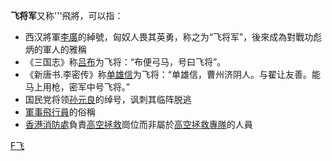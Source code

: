 '''飞将军'''又称'''飛將，可以指：
*西汉將軍[[李廣|李廣]]的綽號，匈奴人畏其英勇，称之为“飞将军”，後來成為對戰功彪炳的軍人的雅稱
*《三国志》称[[吕布|吕布]]为飞将：“布便弓马，号曰飞将”。
*《新唐书.李密传》称[[单雄信|单雄信]]为飞将：“单雄信，曹州济阴人。与翟让友善。能马上用枪，密军中号飞将。”
*国民党将领[[孙元良|孙元良]]的绰号，讽刺其临阵脱逃
*[[軍事|軍事]][[飛行員|飛行員]]的俗稱
*[[香港消防處|香港消防處]]負責[[高空拯救|高空拯救]]崗位而非屬於[[高空拯救專隊|高空拯救專隊]]的人員

{{消歧义|Cat=三字消歧义}}

[[Category:中國軍事人物|F飞]]